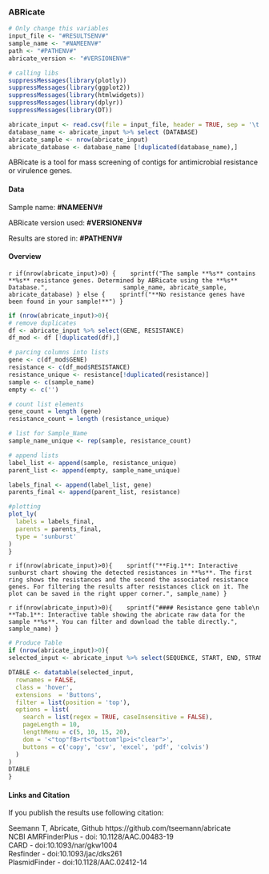<!-- Report template, please replace {TOOL}  -->

### ABRicate
 
```r
# Only change this variables
input_file <- "#RESULTSENV#"
sample_name <- "#NAMEENV#"
path <- "#PATHENV#"
abricate_version <- "#VERSIONENV#"

# calling libs
suppressMessages(library(plotly))
suppressMessages(library(ggplot2))
suppressMessages(library(htmlwidgets))
suppressMessages(library(dplyr))
suppressMessages(library(DT))

abricate_input <- read.csv(file = input_file, header = TRUE, sep = '\t', check.names=FALSE)
database_name <- abricate_input %>% select (DATABASE)
abricate_sample <- nrow(abricate_input)
abricate_database <- database_name [!duplicated(database_name),]
```
ABRicate is a tool for mass screening of contigs for antimicrobial resistance or virulence genes.  

#### Data

Sample name: **#NAMEENV#**  

ABRicate version used: **#VERSIONENV#**   

Results are stored in: **#PATHENV#**  

#### Overview
`r if(nrow(abricate_input)>0) { 
  sprintf("The sample **%s** contains **%s** resistance genes. Determined by ABRicate using the **%s** Database.",
                    sample_name, abricate_sample, abricate_database)
} else { 
  sprintf("**No resistance genes have been found in your sample!**")
}`

```r

if (nrow(abricate_input)>0){
# remove duplicates
df <- abricate_input %>% select(GENE, RESISTANCE)
df_mod <- df [!duplicated(df),]

# parcing columns into lists
gene <- c(df_mod$GENE)
resistance <- c(df_mod$RESISTANCE)
resistance_unique <- resistance[!duplicated(resistance)]
sample <- c(sample_name)
empty <- c('')

# count list elements
gene_count = length (gene)
resistance_count = length (resistance_unique)

# list for Sample_Name
sample_name_unique <- rep(sample, resistance_count)

# append lists
label_list <- append(sample, resistance_unique)
parent_list <- append(empty, sample_name_unique)

labels_final <- append(label_list, gene)
parents_final <- append(parent_list, resistance)

#plotting
plot_ly(
  labels = labels_final,
  parents = parents_final,
  type = 'sunburst'
)
}
```

`r if(nrow(abricate_input)>0){ 
  sprintf("**Fig.1**: Interactive sunburst chart showing the detected resistances in **%s**. The first ring shows the resistances and the second the associated resistance genes.
For filtering the results after resistances click on it. The plot can be saved in the right upper corner.",
sample_name)
}`

`r if(nrow(abricate_input)>0){ 
  sprintf("#### Resistance gene table\n
  **Tab.1**: Interactive table showing the abricate raw data for the sample **%s**. You can filter and download the table directly.", 
  sample_name)
}`

```r
# Produce Table
if (nrow(abricate_input)>0){
selected_input <- abricate_input %>% select(SEQUENCE, START, END, STRAND, GENE, ACCESSION, PRODUCT, RESISTANCE)

DTABLE <- datatable(selected_input, 
  rownames = FALSE, 
  class = 'hover', 
  extensions  = 'Buttons', 
  filter = list(position = 'top'),
  options = list(
    search = list(regex = TRUE, caseInsensitive = FALSE),
    pageLength = 10,
    lengthMenu = c(5, 10, 15, 20),
    dom = '<"top"fB>rt<"bottom"lp>i<"clear">', 
    buttons = c('copy', 'csv', 'excel', 'pdf', 'colvis')
  )
)
DTABLE 
}
```

#### Links and Citation
If you publish the results use following citation:

Seemann T, Abricate, Github https://github.com/tseemann/abricate  
NCBI AMRFinderPlus - doi: 10.1128/AAC.00483-19  
CARD - doi:10.1093/nar/gkw1004  
Resfinder - doi:10.1093/jac/dks261  
PlasmidFinder - doi:10.1128/AAC.02412-14  
